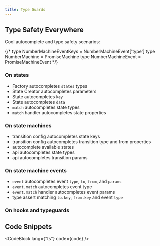 ```yaml
---
title: Type Guards
---
```



## Type Safety Everywhere

Cool autocomplete and type safety scenarios:

{/* type NumberMachineEventKeys = NumberMachineEvent['type']
type NumberMachine = PromiseMachine<typeof addTwoNumbersSlowly>
type NumberMachineEvent = PromiseMachineEvent<typeof addTwoNumbersSlowly> */}

### On states

- Factory autocompletes `states` types
- State Creator autocompletes parameters
- State autocompletes `key`
- State autocompletes `data`
- `match` autocompletes state types
- `match` handler autocompletes state properties

### On state machines

- transition config autocompletes state keys
- transition config autocompletes transition type and from properties
- autocomplete available states
- api autocompletes state types
- api autocompletes transition params

### On state machine events

- `event` autocompletes event `type`, `to`, `from`, and `params`
- `event.match` autocompletes event type
- `event.match` handler autocompletes event params
- type assert matching `to.key`, `from.key` and event `type`

### On hooks and typeguards

## Code Snippets

<CodeBlock lang={"ts"} code={code} />
